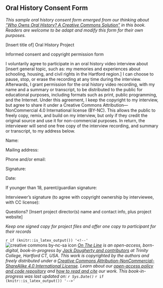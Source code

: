 ## Oral History Consent Form {#oral-history-consent}

*This sample oral history consent form emerged from our thinking about ["Who Owns Oral History? A Creative Commons Solution"](who-owns-oral-history.html) in this book. Readers are welcome to be adapt and modify this form for their own purposes.*

[Insert title of] Oral History Project

Informed consent and copyright permission form

I voluntarily agree to participate in an oral history video interview about [insert general topic, such as: my memories and experiences about schooling, housing, and civil rights in the Hartford region.] I can choose to pause, stop, or erase the recording at any time during the interview. Afterwards, I grant permission for the oral history video recording, with my name and a summary or transcript, to be distributed to the public for educational purposes, including formats such as print, public programming, and the Internet. Under this agreement, I keep the copyright to my interview, but agree to share it under a Creative Commons Attribution—NonCommercial 4.0 International license (BY-NC). This allows the public to freely copy, remix, and build on my interview, but only if they credit the original source and use it for non-commercial purposes. In return, the interviewer will send one free copy of the interview recording, and summary or transcript, to my address below.

Name:

Mailing address:

Phone and/or email: 	

Signature:

Date:

If younger than 18, parent/guardian signature:

Interviewer’s signature (to agree with copyright ownership by interviewee, with CC license):

Questions? [Insert project director(s) name and contact info, plus project website]

*Keep one signed copy for project files and offer one copy to participant for their records*

`r if (knitr::is_latex_output()) '<!--'`
![creative commons by-nc-sa icon](images/cc-by-nc-sa-88x31.png) *[On The Line](http://ontheline.trincoll.edu) is an open-access, born-digital, book-in-progress by [Jack Dougherty and contributors](authors-and-contributors.html) at Trinity College, Hartford CT, USA. This work is copyrighted by the authors and freely distributed under a [Creative Commons Attribution-NonCommercial-ShareAlike 4.0 International License](http://creativecommons.org/licenses/by-nc-sa/4.0/). Learn about our [open-access policy and code repository](copyright-with-open-access.html) and [how to read and cite](how-to-read-and-cite.html) our work. This book-in-progress was last updated on: `r Sys.Date()`*
`r if (knitr::is_latex_output()) '-->'`
